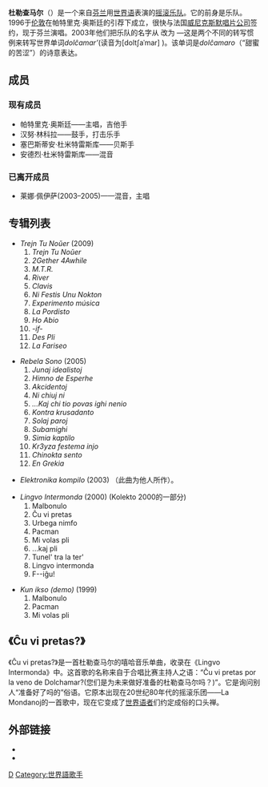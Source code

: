 {{Infobox musical artist
| name            = 杜勒查马尔
| image           = 2006-12 Dolcxamar Austin.JPG
| caption         = 杜勒查马尔2006年在德国
| image_size      = 220px
| landscape       = Yes
| background      = group_or_band
| years_active    = 1999–今天
| label           = [[威尼克斯默唱片公司|威尼克斯默唱片公司]]
| current_members = 帕特里克·奥斯廷<br />汉努·林科拉<br />塞巴斯蒂安·杜米特雷斯库<br />安德烈·杜米特雷斯库
| past_members    = 莱娜·佩伊萨
| website         = 
}}

'''杜勒查马尔'''（{{lang-eo|Dolchamar}}）是一个来自[[芬兰|芬兰]]用[[世界语|世界语]]表演的[[摇滚乐队|摇滚乐队]]。它的前身是{{link-fi|红色弥赛亚|Punaiset messiaat}}乐队。1996于[[伦敦|伦敦]]在帕特里克·奥斯廷的引荐下成立，很快与法国[[威尼克斯默唱片公司|威尼克斯默唱片公司]]签约，现于芬兰演唱。2003年他们把乐队的名字从{{lang|eo|Dolcxamar}} 改为{{lang|eo|Dolchamar}} —这是两个不同的转写惯例来转写世界单词''dolĉamar’''(读音为[doltʃaˈmar] )。该单词是''dolĉamaro''（“甜蜜的苦涩”）的诗意表达。

==成员==
===现有成员===
*帕特里克·奥斯廷——主唱，吉他手
*汉努·林科拉——鼓手，打击乐手
*塞巴斯蒂安·杜米特雷斯库——贝斯手
*安德烈·杜米特雷斯库——混音

===已离开成员===
*莱娜·佩伊萨(2003–2005)——混音，主唱

==专辑列表==
*''Trejn Tu Noŭer'' (2009)
*#''Trejn Tu Noŭer''
*#''2Gether 4Awhile''
*#''M.T.R.''
*#''River''
*#''Clavis''
*#''Ni Festis Unu Nokton''
*#''Experimento música''
*#''La Pordisto''
*#''Ho Abio''
*#''-if-''
*#''Des Pli''
*#''La Fariseo''

*''Rebela Sono'' (2005)
*#''Junaj idealistoj''
*#''Himno de Esperhe''
*#''Akcidentoj''
*#''Ni chiuj ni''
*#''...Kaj chi tio povas ighi nenio''
*#''Kontra krusadanto''
*#''Solaj paroj''
*#''Subamighi''
*#''Simia kaptilo''
*#''Kr3yza festema injo''
*#''Chinokta sento''
*#''En Grekia''

*''Elektronika kompilo'' (2003) （此曲为他人所作）。

*''Lingvo Intermonda'' (2000) (Kolekto 2000的一部分)
*#Malbonulo
*#Ĉu vi pretas
*#Urbega nimfo
*#Pacman
*#Mi volas pli
*#...kaj pli
*#Tunel' tra la ter'
*#Lingvo intermonda
*#F--iĝu!

*''Kun ikso (demo)'' (1999)
*#Malbonulo
*#Pacman
*#Mi volas pli

==《Ĉu vi pretas?》==
《Ĉu vi pretas?》是一首杜勒查马尔的嘻哈音乐单曲，收录在《Lingvo Intermonda》中。这首歌的名称来自于合唱比赛主持人之语：“Ĉu vi pretas por la veno de Dolchamar?(您们是为未来做好准备的杜勒查马尔吗？)”。它是询问别人“准备好了吗的”俗语。它原本出现在20世纪80年代的摇滚乐团——La Mondanoj的一首歌中，现在它变成了[[世界语者|世界语者]]们约定成俗的口头禅。

== 外部链接 ==
{{commonscat|Dolchamar}}
*{{last.fm|Dolchamar}}
*{{Myspace|Dolchamar}}

[[Category:芬兰乐团|D]]
[[Category:世界語歌手|Category:世界語歌手]]
